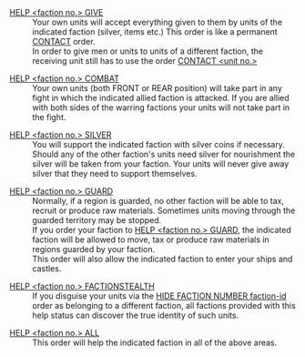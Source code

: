 
;[[HELP|HELP <faction no.> GIVE]]
:Your own units will accept everything given to them by units of the indicated faction (silver, items etc.) This order is like a permanent [[CONTACT]] order.
:In order to give men or units to units of a different faction, the receiving unit still has to use the order [[CONTACT|CONTACT <unit no.>]]

;[[HELP|HELP <faction no.> COMBAT]]
:Your own units (both FRONT or REAR position) will take part in any fight in which the indicated allied faction is attacked. If you are allied with both sides of the warring factions your units will not take part in the fight.

;[[HELP|HELP <faction no.> SILVER]]
:You will support the indicated faction with silver coins if necessary. Should any of the other faction's units need silver for nourishment the silver will be taken from your faction. Your units will never give away silver that they need to support themselves.

;[[HELP|HELP <faction no.> GUARD]]
:Normally, if a region is guarded, no other faction will be able to tax, recruit or produce raw materials. Sometimes units moving through the guarded territory may be stopped.
:If you order your faction to [[HELP|HELP <faction no.> GUARD]], the indicated faction will be allowed to move, tax or produce raw materials in regions guarded by your faction.
:This order will also allow the indicated faction to enter your ships and castles.

;[[HELP|HELP <faction no.> FACTIONSTEALTH]]
:If you disguise your units via the [[HIDE|HIDE FACTION NUMBER faction-id]] order as belonging to a different faction, all factions provided with this help status can discover the true identity of such units.

;[[HELP|HELP <faction no.> ALL]]
:This order will help the indicated faction in all of the above areas.